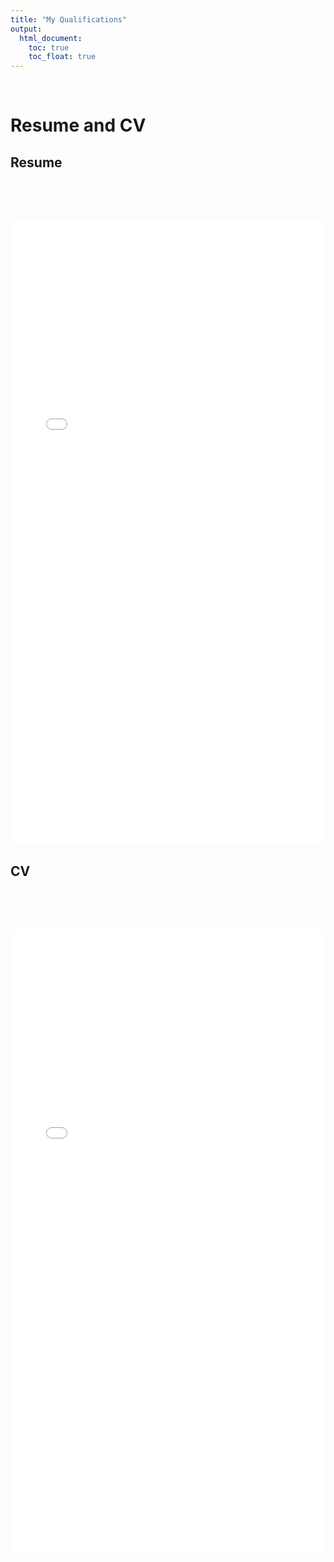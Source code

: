 ```yaml
---
title: "My Qualifications"
output: 
  html_document:
    toc: true
    toc_float: true
---
```


$~$ 

# Resume and CV {.tabset .tabset-fade}

## Resume
$~$ 

$~$ 
$~$ 



<center>

![ ](Arthur_Starodynov_Resume.pdf){width=100% height=1000}

</center>


## CV

$~$ 

$~$

<center>
![](Cover_letter.pdf){width=100% height=1000}

</center> 



